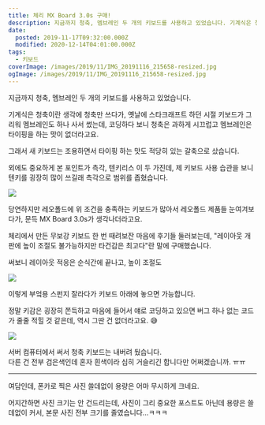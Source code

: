 ```yaml
---
title: 체리 MX Board 3.0s 구매!
description: 지금까지 청축, 멤브레인 두 개의 키보드를 사용하고 있었습니다. 기계식은 청축이란 생각에 청축만 쓰다가, 옛날에 스타크래프트 하던 시절 키보드가 그리워 멤브레인도 하나 사서 썼는데, 코딩하다 보니 청축은 과하게 시끄럽고 멤브레인은 타이핑을 하는 맛이 없더라고요. 그래서 새 키보드는 조용하면서 타이핑 하는 맛도 적당히 있는 갈축으로 샀습니다. 외에도 중요하게 본 포인트가 측각, 텐키리스 이 두 가진데, 제 키보드
date:
  posted: 2019-11-17T09:32:00.000Z
  modified: 2020-12-14T04:01:00.000Z
tags:
  - 키보드
coverImage: /images/2019/11/IMG_20191116_215658-resized.jpg
ogImage: /images/2019/11/IMG_20191116_215658-resized.jpg
---
```


지금까지 청축, 멤브레인 두 개의 키보드를 사용하고 있었습니다.

기계식은 청축이란 생각에 청축만 쓰다가, 옛날에 스타크래프트 하던 시절 키보드가 그리워 멤브레인도 하나 사서 썼는데, 코딩하다 보니 청축은 과하게 시끄럽고 멤브레인은 타이핑을 하는 맛이 없더라고요.

그래서 새 키보드는 조용하면서 타이핑 하는 맛도 적당히 있는 갈축으로 샀습니다.

외에도 중요하게 본 포인트가 측각, 텐키리스 이 두 가진데, 제 키보드 사용 습관을 보니 텐키를 굉장히 많이 쓰길래 측각으로 범위를 좁혔습니다.

![](/images/2019/11/IMG_20191116_215710-resized.jpg)

당연하지만 레오폴드에 위 조건을 충족하는 키보드가 많아서 레오폴드 제품들 눈여겨보다가, 문득 MX Board 3.0s가 생각나더라고요.

체리에서 만든 무보강 키보드 한 번 때려보잔 마음에 후기들 둘러보는데, "레이아웃 개판에 높이 조절도 불가능하지만 타건감은 최고다"란 말에 구매했습니다.

써보니 레이아웃 적응은 순식간에 끝나고, 높이 조절도

![](/images/2019/11/IMG_20191117_124117-resized.jpg)

이렇게 부엌용 스펀지 잘라다가 키보드 아래에 놓으면 가능합니다.

정말 키감은 굉장히 쫀득하고 마음에 들어서 얘로 코딩하고 있으면 버그 하나 없는 코드가 줄줄 적힐 것 같은데, 역시 그딴 건 없더라고요. 😅

![](/images/2019/11/IMG_20191116_215658-resized.jpg)

서버 컴퓨터에서 써서 청축 키보드는 내버려 뒀습니다.  
다른 건 전부 검은색인데 혼자 흰색이라 심히 거슬리긴 합니다만 어쩌겠습니까. ㅠㅠ

---

여담인데, 폰카로 찍은 사진 쓸데없이 용량은 어마 무시하게 크네요.

어지간하면 사진 크기는 안 건드리는데, 사진이 그리 중요한 포스트도 아닌데 용량은 쓸데없이 커서, 본문 사진 전부 크기를 줄였습니다...ㅋㅋㅋ
